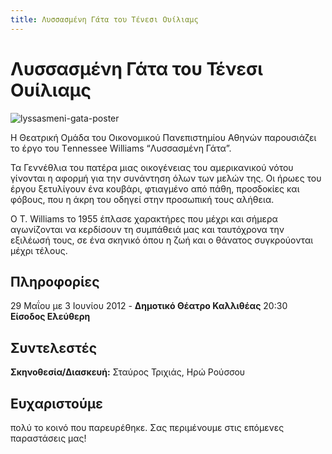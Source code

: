 ```yaml
---
title: Λυσσασμένη Γάτα του Τένεσι Ουίλιαμς
---
```



<Seo 
  title="Λυσσασμένη Γάτα του Τένεσι Ουίλιαμς"
  description="Η Θεατρική Ομάδα του ΟΠΑ παρουσιάζει τη 'Λυσσασμένη Γάτα' του Τένεσι Ουίλιαμς. Ένα έργο για τα πάθη, τις προσδοκίες και τις συγκρούσεις μιας οικογένειας του αμερικανικού Νότου."
  image="https://theatrikiopa.vercel.app/img/lyssasmeni-gata/poster.jpg"
  imageAlt="Αφίσα της παράστασης Λυσσασμένη Γάτα"
  url="https://theatrikiopa.vercel.app/parastaseis/2012/lyssasmeni-gata"
/>

# Λυσσασμένη Γάτα του Τένεσι Ουίλιαμς
![lyssasmeni-gata-poster](/img/lyssasmeni-gata/poster.jpg)

Η Θεατρική Ομάδα του Οικονομικού Πανεπιστημίου Αθηνών παρουσιάζει το έργο του Τennessee Williams “Λυσσασμένη Γάτα”.

Τα Γεννέθλια του πατέρα μιας οικογένειας του αμερικανικού νότου γίνονται η αφορμή για την συνάντηση όλων των μελών της. Οι ήρωες του έργου ξετυλίγουν ένα κουβάρι, φτιαγμένο από πάθη, προσδοκίες και φόβους, που η άκρη του οδηγεί στην προσωπική τους αλήθεια.

Ο T. Williams το 1955 έπλασε χαρακτήρες που μέχρι και σήμερα αγωνίζονται να κερδίσουν τη συμπάθειά μας και ταυτόχρονα την εξιλέωσή τους, σε ένα σκηνικό όπου η ζωή και ο θάνατος συγκρούονται μέχρι τέλους.

## Πληροφορίες
29 Μαΐου με 3 Ιουνίου 2012 - **Δημοτικό Θέατρο Καλλιθέας** 20:30  
**Είσοδος Ελεύθερη**

## Συντελεστές
**Σκηνοθεσία/Διασκευή:** Σταύρος Τριχιάς, Ηρώ Ρούσσου

## Ευχαριστούμε 
πολύ το κοινό που παρευρέθηκε. Σας περιμένουμε στις επόμενες παραστάσεις μας!

<ResponsiveYouTube videoId="YchctVcqZxw" />
